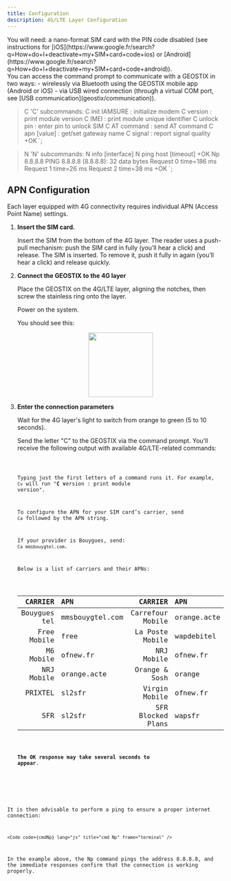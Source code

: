 ```yaml
---
title: Configuration
description: 4G/LTE Layer Configuration
---
```



<Aside type="note" title="Before you begin">
  You will need: a nano-format SIM card with the PIN code disabled (see instructions for [iOS](https://www.google.fr/search?q=How+do+I+deactivate+my+SIM+card+code+ios) or [Android](https://www.google.fr/search?q=How+do+I+deactivate+my+SIM+card+code+android)).
</Aside>

<Aside type="note" title="Accessing the command prompt">
  You can access the command prompt to communicate with a GEOSTIX in two ways:  
  - wirelessly via Bluetooth using the GEOSTIX mobile app (Android or iOS)  
  - via USB wired connection (through a virtual COM port, see [USB communication](geostix/communication)).
</Aside>


>C
'C' subcommands:
  C init IAMSURE : initialize modem
  C version : print module version
  C IMEI : print module unique identifier
  C unlock pin : enter pin to unlock SIM
  C AT command : send AT command
  C apn [value] : get/set gateway name
  C signal : report signal quality
+OK
>`;

>N
'N' subcommands:
  N info [interface]
  N ping host [timeout]
+OK
>Np 8.8.8.8
PING 8.8.8.8 (8.8.8.8): 32 data bytes
Request 0 time=186 ms
Request 1 time=26 ms
Request 2 time=38 ms
+OK
`;

## APN Configuration

Each layer equipped with 4G connectivity requires individual APN (Access Point Name) settings.

<Steps>

1. **Insert the SIM card.**
    
    Insert the SIM from the bottom of the 4G layer. The reader uses a push-pull mechanism: push the SIM card in fully (you’ll hear a click) and release. The SIM is inserted. To remove it, push it fully in again (you’ll hear a click) and release quickly.

2. **Connect the GEOSTIX to the 4G layer**

    Place the GEOSTIX on the 4G/LTE layer, aligning the notches, then screw the stainless ring onto the layer.
    
    Power on the system.

    You should see this:
    <div style="display: flex; justify-content: center; gap: 2rem;">
      <img src="/images/layers/layer4g/geostix_4g.png" width="150" />
    </div>

3. **Enter the connection parameters**

    Wait for the 4G layer's light to switch from orange to green (5 to 10 seconds).

    Send the letter "C" to the GEOSTIX via the command prompt. You’ll receive the following output with available 4G/LTE-related commands:

    <Code code={cmdC} lang="js" title="cmd C" frame="terminal" />

    Typing just the first letters of a command runs it. For example, `Cv` will run "**C v**ersion : print module version".

    To configure the APN for your SIM card’s carrier, send `Ca` followed by the APN string.

    If your provider is Bouygues, send: `Ca mmsbouygtel.com`.

    Below is a list of carriers and their APNs:

    <table>
      <thead>
        <tr>
          <th style="text-align: right;">CARRIER</th>
          <th style="text-align: left;">APN</th>
          <th style="text-align: right;">CARRIER</th>
          <th style="text-align: left;">APN</th>
        </tr>
      </thead>
      <tbody>
        <tr>
          <td style="text-align: right;">Bouygues tel</td>
          <td style="text-align: left;">mmsbouygtel.com</td>
          <td style="text-align: right;">Carrefour Mobile</td>
          <td style="text-align: left;">orange.acte</td>
        </tr>
        <tr>
          <td style="text-align: right;">Free Mobile</td>
          <td style="text-align: left;">free</td>
          <td style="text-align: right;">La Poste Mobile</td>
          <td style="text-align: left;">wapdebitel</td>
        </tr>
        <tr>
          <td style="text-align: right;">M6 Mobile</td>
          <td style="text-align: left;">ofnew.fr</td>
          <td style="text-align: right;">NRJ Mobile</td>
          <td style="text-align: left;">ofnew.fr</td>
        </tr>
        <tr>
          <td style="text-align: right;">NRJ Mobile</td>
          <td style="text-align: left;">orange.acte</td>
          <td style="text-align: right;">Orange & Sosh</td>
          <td style="text-align: left;">orange</td>
        </tr>
        <tr>
          <td style="text-align: right;">PRIXTEL</td>
          <td style="text-align: left;">sl2sfr</td>
          <td style="text-align: right;">Virgin Mobile</td>
          <td style="text-align: left;">ofnew.fr</td>
        </tr>
        <tr>
          <td style="text-align: right;">SFR</td>
          <td style="text-align: left;">sl2sfr</td>
          <td style="text-align: right;">SFR Blocked Plans</td>
          <td style="text-align: left;">wapsfr</td>
        </tr>
      </tbody>
    </table>

    **The OK response may take several seconds to appear**.

</Steps>

It is then advisable to perform a ping to ensure a proper internet connection:

    <Code code={cmdNp} lang="js" title="cmd Np" frame="terminal" />

In the example above, the Np command pings the address 8.8.8.8, and the immediate responses confirm that the connection is working properly.